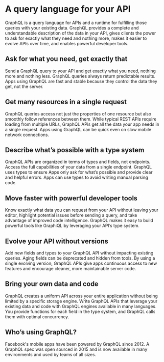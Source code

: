 
# A query language for your API

GraphQL is a query language for APIs and a runtime for fulfilling those queries with your existing data. GraphQL provides a complete and understandable description of the data in your API, gives clients the power to ask for exactly what they need and nothing more, makes it easier to evolve APIs over time, and enables powerful developer tools.

## Ask for what you need, get exactly that

Send a GraphQL query to your API and get exactly what you need, nothing more and nothing less. GraphQL queries always return predictable results. Apps using GraphQL are fast and stable because they control the data they get, not the server.

## Get many resources in a single request

GraphQL queries access not just the properties of one resource but also smoothly follow references between them. While typical REST APIs require loading from multiple URLs, GraphQL APIs get all the data your app needs in a single request. Apps using GraphQL can be quick even on slow mobile network connections.

## Describe what’s possible with a type system

GraphQL APIs are organized in terms of types and fields, not endpoints. Access the full capabilities of your data from a single endpoint. GraphQL uses types to ensure Apps only ask for what’s possible and provide clear and helpful errors. Apps can use types to avoid writing manual parsing code.

## Move faster with powerful developer tools

Know exactly what data you can request from your API without leaving your editor, highlight potential issues before sending a query, and take advantage of improved code intelligence. GraphQL makes it easy to build powerful tools like GraphiQL by leveraging your API’s type system.

## Evolve your API without versions

Add new fields and types to your GraphQL API without impacting existing queries. Aging fields can be deprecated and hidden from tools. By using a single evolving version, GraphQL APIs give apps continuous access to new features and encourage cleaner, more maintainable server code.

## Bring your own data and code

GraphQL creates a uniform API across your entire application without being limited by a specific storage engine. Write GraphQL APIs that leverage your existing data and code with GraphQL engines available in many languages. You provide functions for each field in the type system, and GraphQL calls them with optimal concurrency.

## Who’s using GraphQL?

Facebook's mobile apps have been powered by GraphQL since 2012. A GraphQL spec was open sourced in 2015 and is now available in many environments and used by teams of all sizes.
